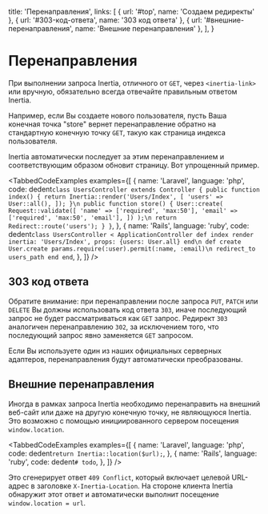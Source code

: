 
  title: 'Перенаправления',
  links: [
    { url: '#top', name: 'Создаем редиректы' },
    { url: '#303-код-ответа', name: '303 код ответа' },
    { url: '#внешние-перенаправления', name: 'Внешние перенаправления' },
  ],
}

# Перенаправления

При выполнении запроса Inertia, отличного от `GET`, через `<inertia-link>` или вручную, обязательно всегда отвечайте правильным ответом Inertia.

Например, если Вы создаете нового пользователя, пусть Ваша конечная точка "store" вернет перенаправление обратно на стандартную конечную точку `GET`, такую как страница индекса пользователя.

Inertia автоматически последует за этим перенаправлением и соответствующим образом обновит страницу. Вот упрощенный пример.

<TabbedCodeExamples
  examples={[
    {
      name: 'Laravel',
      language: 'php',
      code: dedent`
        class UsersController extends Controller
        {
            public function index()
            {
                return Inertia::render('Users/Index', [
                    'users' => User::all(),
                ]);
            }\n
            public function store()
            {
                User::create(
                    Request::validate([
                        'name' => ['required', 'max:50'],
                        'email' => ['required', 'max:50', 'email'],
                    ])
                );\n
                return Redirect::route('users');
            }
        }
      `,
    },
    {
      name: 'Rails',
      language: 'ruby',
      code: dedent`
        class UsersController < ApplicationController
          def index
            render inertia: 'Users/Index', props: {users: User.all}
          end\n
          def create
            User.create params.require(:user).permit(:name, :email)\n
            redirect_to users_path
          end
        end
      `,
    },
  ]}
/>

## 303 код ответа

Обратите внимание: при перенаправлении после запроса `PUT`, `PATCH` или `DELETE` Вы должны использовать код ответа `303`, иначе последующий запрос не будет рассматриваться как `GET` запрос. Редирект `303` аналогичен перенаправлению `302`, за исключением того, что последующий запрос явно заменяется `GET` запросом.

Если Вы используете один из наших официальных серверных адаптеров, перенаправления будут автоматически преобразованы.

## Внешние перенаправления

Иногда в рамках запроса Inertia необходимо перенаправить на внешний веб-сайт или даже на другую конечную точку, не являющуюся Inertia. Это возможно с помощью инициированного сервером посещения `window.location`.

<TabbedCodeExamples
  examples={[
    {
      name: 'Laravel',
      language: 'php',
      code: dedent`
        return Inertia::location($url);
      `,
    },
    {
      name: 'Rails',
      language: 'ruby',
      code: dedent`
        # todo
      `,
    },
  ]}
/>

Это сгенерирует ответ `409 Conflict`, который включает целевой URL-адрес в заголовке `X-Inertia-Location`. На стороне клиента Inertia обнаружит этот ответ и автоматически выполнит посещение `window.location = url`.
